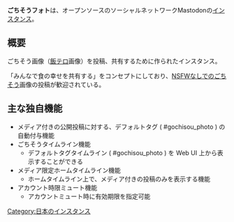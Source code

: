 {{DISPLAYTITLE:ごちそうフォト}}
{{Infobox instance
| Name          = ごちそうフォト
| Domain        = https://gochisou.photo
| Admin         = [https://gochisou.photo/@aquarla あくあーら]
| Country       = 日本
| Start         = 2018年12月17日
| Alias         = ごち鯖、飯テロ丼
}}
'''ごちそうフォト'''は、オープンソースのソーシャルネットワークMastodonの[[インスタンス]]。

==概要==
ごちそう画像（[[飯テロ]]画像）を投稿、共有するために作られたインスタンス。

「みんなで食の幸せを共有する」をコンセプトにしており、[[NSFW]]なしでのごちそう画像の投稿が歓迎されている。

==主な独自機能==

*メディア付きの公開投稿に対する、デフォルトタグ ( #gochisou_photo ) の自動付与機能
*ごちそうタイムライン機能
**デフォルトタグタイムライン ( #gochisou_photo ) を Web UI 上から表示することができる
*メディア限定ホームタイムライン機能
**ホームタイムライン上で、メディア付きの投稿のみを表示する機能
*アカウント時限ミュート機能
**アカウントミュート時に有効期限を指定可能

[[Category:日本のインスタンス]]